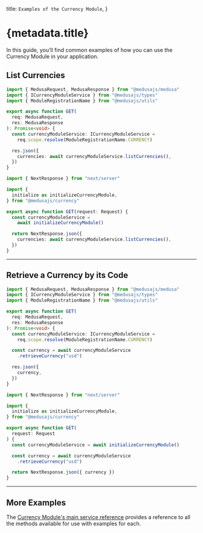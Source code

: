 
  title: `Examples of the Currency Module`,
}

# {metadata.title}

In this guide, you’ll find common examples of how you can use the Currency Module in your application.

## List Currencies

<CodeTabs groupId="app-type">
  <CodeTab label="Medusa API Router" value="medusa">

  ```ts
  import { MedusaRequest, MedusaResponse } from "@medusajs/medusa"
  import { ICurrencyModuleService } from "@medusajs/types"
  import { ModuleRegistrationName } from "@medusajs/utils"

  export async function GET(
    req: MedusaRequest,
    res: MedusaResponse
  ): Promise<void> {
    const currencyModuleService: ICurrencyModuleService =
      req.scope.resolve(ModuleRegistrationName.CURRENCY)

    res.json({
      currencies: await currencyModuleService.listCurrencies(),
    })
  }
  ```

  </CodeTab>
  <CodeTab label="Next.js App Router" value="nextjs">

  ```ts
  import { NextResponse } from "next/server"

  import {
    initialize as initializeCurrencyModule,
  } from "@medusajs/currency"

  export async function GET(request: Request) {
    const currencyModuleService = 
      await initializeCurrencyModule()

    return NextResponse.json({
      currencies: await currencyModuleService.listCurrencies(),
    })
  }
  ```

  </CodeTab>
</CodeTabs>

---

## Retrieve a Currency by its Code

<CodeTabs groupId="app-type">
  <CodeTab label="Medusa API Router" value="medusa">

  ```ts
  import { MedusaRequest, MedusaResponse } from "@medusajs/medusa"
  import { ICurrencyModuleService } from "@medusajs/types"
  import { ModuleRegistrationName } from "@medusajs/utils"

  export async function GET(
    req: MedusaRequest,
    res: MedusaResponse
  ): Promise<void> {
    const currencyModuleService: ICurrencyModuleService =
      req.scope.resolve(ModuleRegistrationName.CURRENCY)

    const currency = await currencyModuleService
      .retrieveCurrency("usd")

    res.json({
      currency,
    })
  }
  ```

  </CodeTab>
  <CodeTab label="Next.js App Router" value="nextjs">

  ```ts
  import { NextResponse } from "next/server"

  import {
    initialize as initializeCurrencyModule,
  } from "@medusajs/currency"

  export async function GET(
    request: Request
  ) {
    const currencyModuleService = await initializeCurrencyModule()

    const currency = await currencyModuleService
      .retrieveCurrency("usd")

    return NextResponse.json({ currency })
  }
  ```

  </CodeTab>
</CodeTabs>

---

## More Examples

The [Currency Module's main service reference](/references/currency) provides a reference to all the methods available for use with examples for each.
